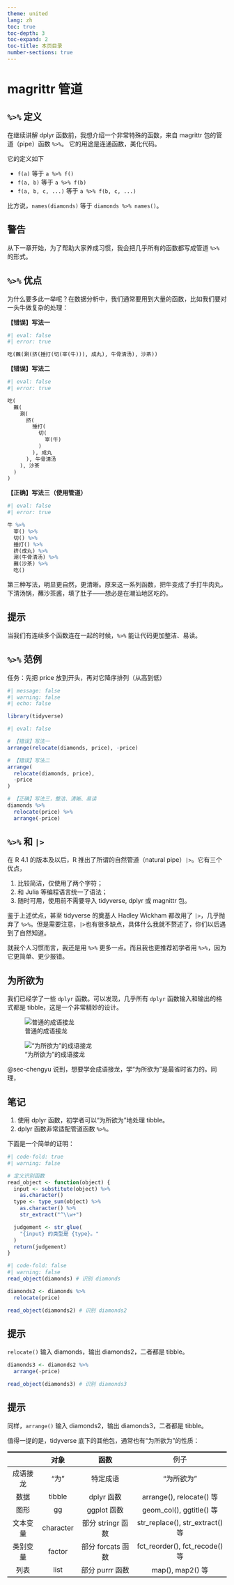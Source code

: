 ```yaml
---
theme: united
lang: zh
toc: true
toc-depth: 3
toc-expand: 2
toc-title: 本页目录
number-sections: true
---
```


# magrittr 管道

## `%>%` 定义

在继续讲解 dplyr 函数前，我想介绍一个非常特殊的函数，来自 magrittr 包的管道（pipe）函数 `%>%`。 它的用途是连通函数，美化代码。

它的定义如下

-   `f(a)` 等于 `a %>% f()`
-   `f(a, b)` 等于 `a %>% f(b)`
-   `f(a, b, c, ...)` 等于 `a %>% f(b, c, ...)`

比方说，`names(diamonds)` 等于 `diamonds %>% names()`。

::: callout-warning
## 警告

从下一章开始，为了帮助大家养成习惯，我会把几乎所有的函数都写成管道 `%>%` 的形式。
:::

## `%>%` 优点

为什么要多此一举呢？在数据分析中，我们通常要用到大量的函数，比如我们要对一头牛做复杂的处理：

**【错误】写法一**

```r
#| eval: false
#| error: true

吃(蘸(涮(挤(捶打(切(宰(牛))), 成丸), 牛骨清汤), 沙茶))
```

**【错误】写法二**

```r
#| eval: false
#| error: true

吃(
  蘸(
    涮(
      挤(
        捶打(
          切(
            宰(牛)
          )
        ), 成丸
      ), 牛骨清汤
    ), 沙茶
  )
)
```

**【正确】写法三（使用管道）**

```r
#| eval: false
#| error: true

牛 %>%
  宰() %>%
  切() %>%
  捶打() %>%
  挤(成丸) %>%
  涮(牛骨清汤) %>%
  蘸(沙茶) %>%
  吃()
```

第三种写法，明显更自然，更清晰。原来这一系列函数，把牛变成了手打牛肉丸，下清汤锅，蘸沙茶酱，填了肚子——想必是在潮汕地区吃的。


::: callout-tip
## 提示

当我们有连续多个函数连在一起的时候，`%>%` 能让代码更加整洁、易读。
:::

## `%>%` 范例

任务：先把 price 放到开头，再对它降序排列（从高到低）

```r
#| message: false
#| warning: false
#| echo: false

library(tidyverse)
```

```r
#| eval: false

# 【错误】写法一
arrange(relocate(diamonds, price), -price)

# 【错误】写法二
arrange(
  relocate(diamonds, price),
  -price
)
```

```r
# 【正确】写法三，整洁、清晰、易读
diamonds %>%
  relocate(price) %>%
  arrange(-price)
```

## `%>%` 和 `|>`

在 R 4.1 的版本及以后，R 推出了所谓的自然管道（natural pipe）`|>`。它有三个优点，

1. 比较简洁，仅使用了两个字符；
2. 和 Julia 等编程语言统一了语法；
3. 随时可用，使用前不需要导入 tidyverse, dplyr 或 magnittr 包。

鉴于上述优点，甚至 tidyverse 的奠基人 Hadley Wickham 都改用了 `|>`，几乎抛弃了 `%>%`。但是需要注意，`|>`也有很多缺点，具体什么我就不赘述了，你们以后遇到了自然知道。

就我个人习惯而言，我还是用 `%>%` 更多一点。而且我也更推荐初学者用 `%>%`，因为它更简单、更少报错。


## 为所欲为 {#sec-wei}

我们已经学了一些 `dplyr` 函数。可以发现，几乎所有 `dplyr` 函数输入和输出的格式都是 tibble，这是一个非常精妙的设计。

::: {layout-ncol=2}
![普通的成语接龙](fig/word_chain_short.png){#fig-short}

![“为所欲为”的成语接龙](fig/word_chain_long.png){#fig-long}
:::

@sec-chengyu 说到，想要学会成语接龙，学“为所欲为”是最省时省力的。同理，

::: callout-note
## 笔记
1. 使用 dplyr 函数，初学者可以“为所欲为”地处理 tibble。
2. dplyr 函数非常适配管道函数 `%>%`。
:::

下面是一个简单的证明：

```r
#| code-fold: true
#| warning: false

# 定义识别函数
read_object <- function(object) {
  input <- substitute(object) %>%
    as.character()
  type <- type_sum(object) %>%
    as.character() %>%
    str_extract("^\\w+")

  judgement <- str_glue(
    "{input} 的类型是 {type}。"
  )
  return(judgement)
}
```

```r
#| code-fold: false
#| warning: false
read_object(diamonds) # 识别 diamonds
```

```r
diamonds2 <- diamonds %>%
  relocate(price)

read_object(diamonds2) # 识别 diamonds2
```

::: callout-tip
## 提示
`relocate()` 输入 diamonds，输出 diamonds2，二者都是 tibble。
:::

```r
diamonds3 <- diamonds2 %>%
  arrange(-price)

read_object(diamonds3) # 识别 diamonds3
```

::: callout-tip
## 提示
同样，`arrange()` 输入 diamonds2，输出 diamonds3，二者都是 tibble。
:::


<!-- 下面是一些反例：

```r
diamonds2 <- dim(diamonds)
read_object(diamonds2)

diamonds2 <- object.size(diamonds)
read_object(diamonds2)

diamonds2 <- ggplot(diamonds)
read_object(diamonds2)
```

上面这些函数都有各自的作用，但是它们不是 dplyr 函数，所以生成的不是 tibble。因此，它们通常只能作为管道的结尾。

总之，我们作为初学者，只需要熟悉 tibble 就好了。不管来自哪里、什么格式的数据，都可以先转换成 tibble；在 dplyr 的为所欲为之后，也可以输出成各种格式的表格和图片。 -->

值得一提的是，tidyverse 底下的其他包，通常也有“为所欲为”的性质：

```{=html}
<style>
    tr {
        text-align: center;
    }
</style>

<table>
  <thead>
    <tr style="border-top:2px solid black;
      border-bottom:1px solid black">
      <th></th>
      <th>对象</th>
      <th>函数</th>
      <td>例子</td>
    </tr>
  </thead>
  <tbody>
    <tr>
    <td>成语接龙</td>
    <td>“为”</td>
    <td>特定成语</td>
    <td>“为所欲为”</td>
    </tr>
    <tr>
    <td>数据</td>
    <td>tibble</td>
    <td>dplyr 函数</td>
    <td>arrange(), relocate() 等</td>
    </tr>
    <tr>
    <td>图形</td>
    <td>gg</td>
    <td>ggplot 函数</td>
    <td>geom_col(), ggtitle() 等</td>
    </tr>
    <tr>
    <td>文本变量</td>
    <td>character</td>
    <td>部分 stringr 函数</td>
    <td>str_replace(), str_extract() 等</td>
    </tr>
    <tr>
    <td>类别变量</td>
    <td>factor</td>
    <td>部分 forcats 函数</td>
    <td>fct_reorder(), fct_recode() 等</td>
    </tr>
    <tr style="border-bottom:2px solid black">
    <td>列表</td>
    <td>list</td>
    <td>部分 purrr 函数</td>
    <td>map(), map2() 等</td>
    </tr>
  </tbody>
</table>
```
